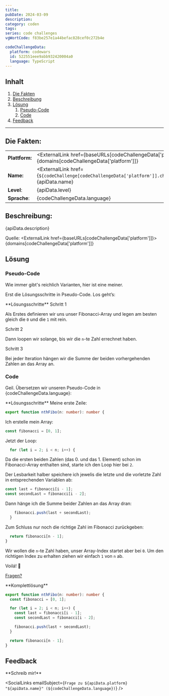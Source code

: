 ```yaml
---
title:
pubDate: 2024-03-09
description:
category: coden
tags:
series: code challenges
vgWortCode: f83be257e1a44befac828cef0c272b4e

codeChallengeData:
  platform: codewars
  id: 522551eee9abb932420004a0
  language: TypeScript
---
```


## Inhalt

1. [Die Fakten](#)
1. [Beschreibung](#)
1. [Lösung](#)
   1. [Pseudo-Code](#)
   1. [Code](#)
1. [Feedback](#)

---

## Die Fakten:

|                |                                                                                                                                            |
| -------------- | ------------------------------------------------------------------------------------------------------------------------------------------ |
| **Plattform:** | <ExternalLink href={baseURLs[codeChallengeData['platform']]}>{domains[codeChallengeData['platform']]}</ExternalLink>                       |
| **Name:**      | <ExternalLink href={`${codeChallenge[codeChallengeData['platform']].challenge.url}/${codeChallengeData.id}`}>{apiData.name}</ExternalLink> |
| **Level**:     | {apiData.level}                                                                                                                            |
| **Sprache**:   | {codeChallengeData.language}                                                                                                               |

## Beschreibung:

<FetchedMarkdown>{apiData.description}</FetchedMarkdown>

Quelle: <ExternalLink href={baseURLs[codeChallengeData['platform']]}>{domains[codeChallengeData['platform']]}</ExternalLink>

## Lösung

### Pseudo-Code

Wie immer gibt's reichlich Varianten, hier ist eine meiner.

Erst die Lösungsschritte in Pseudo-Code. Los geht’s:

<Accordion>
**Lösungsschritte**

<Accordion>
Schritt 1

Als Erstes definieren wir uns unser Fibonacci-Array und legen am besten gleich die `0` und die `1` mit rein.

</Accordion>
<Accordion>
Schritt 2

Dann loopen wir solange, bis wir die `n`-te Zahl errechnet haben.

</Accordion>
<Accordion>
Schritt 3

Bei jeder Iteration hängen wir die Summe der beiden vorhergehenden Zahlen an das Array an.

</Accordion>
</Accordion>

### Code

Geil. Übersetzen wir unseren Pseudo-Code in {codeChallengeData.language}:

<Accordion>
**Lösungsschritte**

<Accordion>
Meine erste Zeile:

```ts
export function nthFibo(n: number): number {
```

</Accordion>
<Accordion>

Ich erstelle mein Array:

```ts
const fibonacci = [0, 1];
```

</Accordion>
<Accordion>

Jetzt der Loop:

```ts
  for (let i = 2; i < n; i++) {
```

Da die ersten beiden Zahlen (das 0. und das 1. Element) schon im Fibonacci-Array enthalten sind, starte ich den Loop hier bei `2`.

</Accordion>
<Accordion>

Der Lesbarkeit halber speichere ich jewelis die letzte und die vorletzte Zahl in entsprechenden Variablen ab:

```ts
const last = fibonacci[i - 1];
const secondLast = fibonacci[i - 2];
```

</Accordion>
<Accordion>

Dann hänge ich die Summe beider Zahlen an das Array dran:

```ts
    fibonacci.push(last + secondLast);
  }
```

</Accordion>
<Accordion>

Zum Schluss nur noch die richtige Zahl im Fibonacci zurückgeben:

```ts
  return fibonacci[n - 1];
}
```

Wir wollen die `n`-te Zahl haben, unser Array-Index startet aber bei `0`. Um den richtigen Index zu erhalten ziehen wir einfach `1` von `n` ab.

</Accordion>
<Accordion>

Voilá! 💪

[Fragen?](#feedback)

</Accordion>
</Accordion>

<Accordion>
**Komplettlösung**

```ts
export function nthFibo(n: number): number {
  const fibonacci = [0, 1];

  for (let i = 2; i < n; i++) {
    const last = fibonacci[i - 1];
    const secondLast = fibonacci[i - 2];

    fibonacci.push(last + secondLast);
  }

  return fibonacci[n - 1];
}
```

</Accordion>

## Feedback

<Accordion>
**Schreib mir!**

<SocialLinks
  emailSubject={`Frage zu ${apiData.platform} "${apiData.name}" (${codeChallengeData.language})`}
/>

</Accordion>
